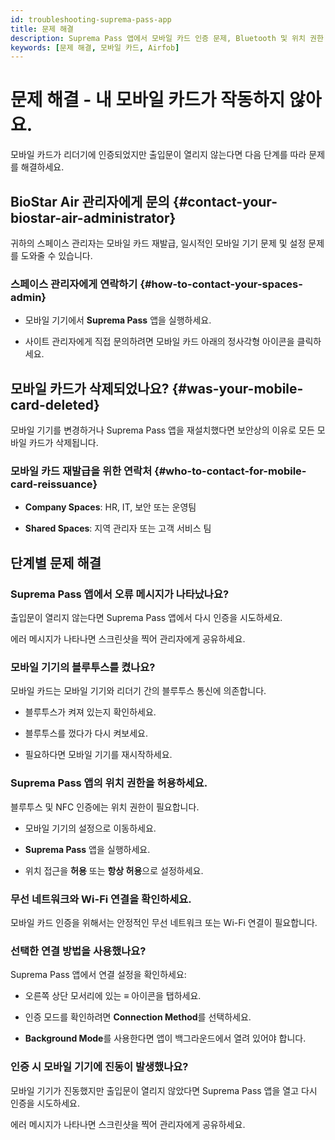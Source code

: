 ```yaml
---
id: troubleshooting-suprema-pass-app
title: 문제 해결
description: Suprema Pass 앱에서 모바일 카드 인증 문제, Bluetooth 및 위치 권한 문제, 연결 실패 해결 방법을 안내합니다.
keywords: [문제 해결, 모바일 카드, Airfob]
---
```



# 문제 해결 - 내 모바일 카드가 작동하지 않아요.

모바일 카드가 리더기에 인증되었지만 출입문이 열리지 않는다면 다음 단계를 따라 문제를 해결하세요.

<CustomerNote />


## BioStar Air 관리자에게 문의 {#contact-your-biostar-air-administrator}

귀하의 스페이스 관리자는 모바일 카드 재발급, 일시적인 모바일 기기 문제 및 설정 문제를 도와줄 수 있습니다.

### 스페이스 관리자에게 연락하기 {#how-to-contact-your-spaces-admin}

* 모바일 기기에서 **Suprema Pass** 앱을 실행하세요.

* 사이트 관리자에게 직접 문의하려면 모바일 카드 아래의 정사각형 아이콘을 클릭하세요.


## 모바일 카드가 삭제되었나요? {#was-your-mobile-card-deleted}

모바일 기기를 변경하거나 Suprema Pass 앱을 재설치했다면 보안상의 이유로 모든 모바일 카드가 삭제됩니다.

### 모바일 카드 재발급을 위한 연락처 {#who-to-contact-for-mobile-card-reissuance}

* **Company Spaces**: HR, IT, 보안 또는 운영팀

* **Shared Spaces**: 지역 관리자 또는 고객 서비스 팀


## 단계별 문제 해결

<Steps>
<Step>

### Suprema Pass 앱에서 오류 메시지가 나타났나요?

출입문이 열리지 않는다면 Suprema Pass 앱에서 다시 인증을 시도하세요.

에러 메시지가 나타나면 스크린샷을 찍어 관리자에게 공유하세요.

</Step>
<Step>

### 모바일 기기의 블루투스를 켰나요?

모바일 카드는 모바일 기기와 리더기 간의 블루투스 통신에 의존합니다.

* 블루투스가 켜져 있는지 확인하세요.

* 블루투스를 껐다가 다시 켜보세요.

* 필요하다면 모바일 기기를 재시작하세요.

</Step>
<Step>

### Suprema Pass 앱의 위치 권한을 허용하세요.

블루투스 및 NFC 인증에는 위치 권한이 필요합니다.

* 모바일 기기의 설정으로 이동하세요.

* **Suprema Pass** 앱을 실행하세요.

* 위치 접근을 **허용** 또는 **항상 허용**으로 설정하세요.

</Step>
<Step>

### 무선 네트워크와 Wi-Fi 연결을 확인하세요.

모바일 카드 인증을 위해서는 안정적인 무선 네트워크 또는 Wi-Fi 연결이 필요합니다.

</Step>
<Step>

### 선택한 연결 방법을 사용했나요?

Suprema Pass 앱에서 연결 설정을 확인하세요:

* 오른쪽 상단 모서리에 있는 **≡** 아이콘을 탭하세요.

* 인증 모드를 확인하려면 **Connection Method**를 선택하세요.

* **Background Mode**를 사용한다면 앱이 백그라운드에서 열려 있어야 합니다.

</Step>
<Step>

### 인증 시 모바일 기기에 진동이 발생했나요?

모바일 기기가 진동했지만 출입문이 열리지 않았다면 Suprema Pass 앱을 열고 다시 인증을 시도하세요.

에러 메시지가 나타나면 스크린샷을 찍어 관리자에게 공유하세요.

</Step>
</Steps>